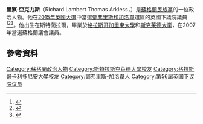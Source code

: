 {{Infobox officeholder
|name             = Richard Arkless
|honorific-suffix = [[國會議員|MP]]
|office           = [[鄧弗里斯和加洛韋_(英國國會選區)|鄧弗里斯和加洛韋]]<br>[[英國下議院|國會議員]]
|term_start       = 2015年5月7日
|term_end         = 2017年5月3日
|predecessor      = [[羅素·布朗|羅素·布朗]]
|successor        = [[阿利斯特·傑克|阿利斯特·傑克]]
|majority         = 6,514 (11.5%)
|birth_date       = {{birth date and age|1975|7|7|df=y}}
|birth_place      = {{flag|Scotland}}[[斯特蘭拉爾|斯特蘭拉爾]]
|death_date       = 
|death_place      = 
|party            = [[蘇格蘭民族黨|蘇格蘭民族黨]]
|alma_mater       = [[格拉斯哥加里東大學|格拉斯哥加里東大學]]<br>[[斯克莱德大学|斯克莱德大学]]
}}
'''里察·亞克力斯'''（Richard Lambert Thomas Arkless，{{bd|1975年|7月7日}}）是[[蘇格蘭民族黨|蘇格蘭民族黨]]的一位政治人物。他在[[2015年英國大選|2015年英國大選]]中當選[[鄧弗里斯和加洛韋_(英國國會選區)|鄧弗里斯和加洛韋]]選區的英國下議院議員<ref>{{cite news|url=https://www.thegazette.co.uk/notice/2334493|title=List of Members returned to Parliament at the General Election 2015 Scotland|work=[[The_Edinburgh_Gazette|The Edinburgh Gazette]]|date=15 May 2015|accessdate=3 June 2015|archive-date=2019-04-01|archive-url=https://web.archive.org/web/20190401063220/https://www.thegazette.co.uk/notice/2334493|dead-url=no}}</ref><ref name=":0">{{Cite web|url = http://dumgal.gov.uk/index.aspx?articleid=14586|title = UK Parliamentary Elections Results 2015 for the Dumfries and Galloway County|date = 2015-05-08|accessdate = 2015-05-09|website = dumgal.gov.uk|publisher = |last = Haswell|first = Alex|archiveurl = https://web.archive.org/web/20150509122702/http://dumgal.gov.uk/index.aspx?articleid=14586|archivedate = 2015-05-09|deadurl = yes}}</ref><ref>{{Cite web|url = http://www.bbc.co.uk/news/politics/constituencies/S14000013|title = Election 2015: Dumfries & Galloway Parliamentary constituency|date = |accessdate = 9 May 2015|work = BBC News|publisher = BBC|archive-date = 2015-05-09|archive-url = https://web.archive.org/web/20150509124451/http://www.bbc.co.uk/news/politics/constituencies/S14000013|dead-url = no}}</ref>。他出生在斯特蘭拉爾，畢業於[[格拉斯哥加里東大學|格拉斯哥加里東大學]]和[[斯克莱德大学|斯克莱德大学]]，在2007年當選蘇格蘭議會議員。

==參考資料==
{{Reflist}}

{{DEFAULTSORT: Arkless, Richard}}
[[Category:蘇格蘭政治人物|Category:蘇格蘭政治人物]]
[[Category:斯特拉斯克萊德大學校友|Category:斯特拉斯克萊德大學校友]]
[[Category:格拉斯哥卡利多尼安大學校友|Category:格拉斯哥卡利多尼安大學校友]]
[[Category:鄧弗里斯-加洛韋人|Category:鄧弗里斯-加洛韋人]]
[[Category:第56届英国下议院议员|Category:第56届英国下议院议员]]